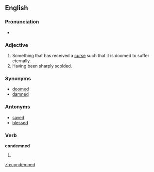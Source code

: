 ==English==

===Pronunciation===
*{{audio|en-us-condemned.ogg|Audio (US)}}

===Adjective===
{{en-adj|-}}

# Something that has received a [[curse]] such that it is doomed to suffer eternally.
# Having been sharply scolded.

===Synonyms===
*[[doomed]]
*[[damned]]

===Antonyms===
*[[saved]]
*[[blessed]]

===Verb===
'''condemned'''

# {{past of|condemn}}

[[zh:condemned]]